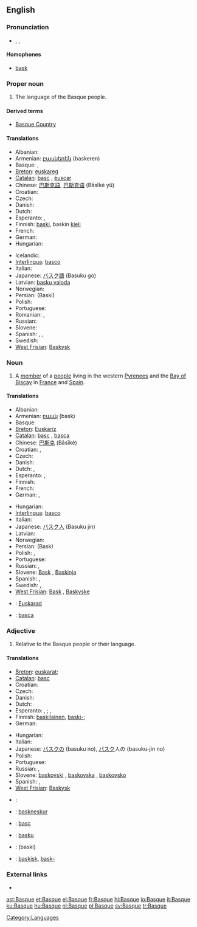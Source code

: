 {{wikipedia}}
{{interwiktionary|code=eu}}
{{also|basque}}
==English==

===Pronunciation===
* {{a|UK|US}} {{enPR|bask}}, {{IPA|/bæsk/}}, {{SAMPA|/b{sk/}}

====Homophones====
* [[bask]]

===Proper noun===
{{en-proper noun}}

# The language of the Basque people.

====Derived terms====
* [[Basque Country]]

====Translations====
{{trans-top|language}}
* Albanian: {{t-|sq|baske|xs=Albanian}}
* Armenian: [[բասկերեն]] (baskeren)
* Basque: {{t+|eu|euskara|xs=Basque}}, {{t-|eu|euskera|xs=Basque}}
* [[Breton]]: [[euskareg]] {{m}}
* [[Catalan]]: [[basc]] {{m}}, [[èuscar]] {{m}}
* Chinese: [[巴斯克語]], [[巴斯克语]] (Bāsīkè yǔ)
* Croatian: {{t|hr|baskijski jezik|m|alt=bȁskījskī jèzik}}
* Czech: {{t-|cs|baskičtina|f}}
* Danish: {{t-|da|baskisk}}
* Dutch: {{t+|nl|Baskisch|n}}
* Esperanto: {{t-|eo|eŭska lingvo|xs=Esperanto}} {{italbrac|preferred}}, {{t-|eo|vaska lingvo|xs=Esperanto}}
* Finnish: [[baski]], baskin [[kieli]]
* French: {{t+|fr|basque|m}}
* German: {{t+|de|Baskisch|n}}
* Hungarian: {{t+|hu|baszk}}
{{trans-mid}}
* Icelandic: {{t-|is|Baskneska}}
* [[Interlingua]]: [[basco]]
* Italian: {{t+|it|basco|m}}
* Japanese: [[バスク語]] (Basuku go)
* Latvian: [[basku valoda]] {{f}}
* Norwegian: {{t-|no|baskisk}}
* Persian: {{fa-Arab|[[باسکی]]}} (Baski)
* Polish: {{t+|pl|baskijski|m}}
* Portuguese: {{t+|pt|basco|m}}
* Romanian: {{t|ro|limba bască|f}}, {{t+|ro|bască|f}}
* Russian: {{t-|ru|баскский язык|m|tr=báskskij jazýk|sc=Cyrl}}
* Slovene: {{t+|sl|baskovščina|f}}
* Spanish: {{t+|es|vasco|m}}, <!-- Does the language name really also have a feminine form?! {{t-|es|vasca|f}},--> {{t+|es|vascuence|m}}, {{t+|es|euskera|m}}
* Swedish: {{t+|sv|baskiska|c}}
* [[West Frisian]]: [[Baskysk]]
{{trans-bottom}}

===Noun===
{{en-noun}}

# A [[member]] of a [[people]] living in the western [[Pyrenees]] and the [[Bay of Biscay]] in [[France]] and [[Spain]].

====Translations====
{{trans-top|member of a people}}
* Albanian: {{t+|sq|bask|xs=Albanian}}
* Armenian: [[բասկ]] (bask)
* Basque: {{t+|eu|euskaldun|xs=Basque}}
* [[Breton]]: [[Euskariz]] {{p}}
* [[Catalan]]: [[basc]] {{m}}, [[basca]] {{f}}
* Chinese: [[巴斯克]] (Bāsīkè)
* Croatian: {{t-|hr|Bask|m|alt=Bȁsk}}, {{t-|hr|Baskijka|f|alt=Bȁskījka}}
* Czech: {{t-|cs|Bask|m}}
* Danish: {{t-|da|basker|c}}
* Dutch: {{t+|nl|Bask|m}}, {{t-|nl|Baskische|f}}
* Esperanto: {{t-|eo|eŭsko|xs=Esperanto}} {{italbrac|preferred}}, {{t-|eo|vasko|xs=Esperanto}}
* Finnish: {{t+|fi|baski}}
* French: {{t+|fr|Basque|m|f}}
* German: {{t-|de|Baske|m}}, {{t-|de|Baskin|f}}
{{trans-mid}}
* Hungarian: {{t+|hu|baszk}}
* [[Interlingua]]: [[basco]]
* Italian: {{t+|it|basco|m}}
* Japanese: [[バスク人]] (Basuku jin)
* Latvian: {{t-|lv|basks|m|xs=Latvian}}
* Norwegian: {{t-|no|basker}}
* Persian: {{fa-Arab|[[باسک]]}} (Bask)
* Polish: {{t-|pl|Bask|m}}, {{t-|pl|Baskijka|f}}
* Portuguese: {{t+|pt|basco|m}}
* Russian: {{t+|ru|баск|m|tr=bask|sc=Cyrl}}, {{t-|ru|басконка|f|tr=baskónka|sc=Cyrl}}
* Slovene: [[Bask]] {{m}}, [[Baskinja]] {{f}}
* Spanish: {{t+|es|vasco|m}}, {{t-|es|vasca|f}}
* Swedish: {{t-|sv|bask|m}}, {{t+|sv|baskiska|f}}
* [[West Frisian]]: [[Bask]] {{m}}, [[Baskyske]] {{f}}
{{trans-bottom}}

{{checktrans-top}}
* {{ttbc|Breton}}: [[Euskarad]] {{m}}
* {{ttbc|Romanian}}: [[basca]]
{{trans-bottom}}

===Adjective===
{{en-adj|-}}

# Relative to the Basque people or their language.

====Translations====
{{trans-top|relative to the Basque people or their language}}
* [[Breton]]: {{sense|people}} [[euskarat]]; {{sense|language}} {{t|br|euskarek|xs=Breton}}
* [[Catalan]]: [[basc]]
* Croatian: {{t-|hr|baskijski|alt=bȁskījskī}}
* Czech: {{t+|cs|baskický}}
* Danish: {{t-|da|baskisk}}
* Dutch: {{t+|nl|Baskisch}}
* Esperanto: {{sense|people}} {{t-|eo|eŭska|xs=Esperanto}} {{italbrac|preferred}}, {{t-|eo|vaska|xs=Esperanto}}; {{sense|language}} {{t-|eo|eŭsklingva|xs=Esperanto}} {{italbrac|preferred}}, {{t-|eo|vasklingva|xs=Esperanto}}
* Finnish: {{sense|people}} [[baskilainen]], [[baski|baski-]]; {{sense|language}} {{t+|fi|baskinkielinen}}
* German: {{t+|de|baskisch}}
{{trans-mid}}
* Hungarian: {{t+|hu|baszk}}
* Italian: {{t+|it|basco|m}}
* Japanese: [[バスク]]の (basuku no), [[バスク]]人の (basuku-jin no)
* Polish: {{t+|pl|baskijski|m}}
* Portuguese: {{t+|pt|basco}}
* Russian: {{t+|ru|баскский|tr=báskskij|sc=Cyrl}}, {{t-|ru|басконский|tr=baskónskij|sc=Cyrl}}
* Slovene: [[baskovski]] {{m}}, [[baskovska]] {{f}}, [[baskovsko]] {{n}}
* Spanish: {{t+|es|vasco|m}}, {{t-|es|vasca|f}}
* [[West Frisian]]: [[Baskysk]]
{{trans-bottom}}

{{checktrans-top}}
* {{ttbc|French}}: {{t+|fr|basque}}
* {{ttbc|Icelandic}}: [[baskneskur]]
* {{ttbc|Interlingua}}: [[basc]]
{{trans-mid}}
* {{ttbc|Latvian}}: [[basku]]
* {{ttbc|Persian}}: {{fa-Arab|[[باسکی]]}} (baski)
* {{ttbc|Swedish}}: [[baskisk]], [[bask-]]
{{trans-bottom}}

===External links===
* {{ISO 639|link=Ethnologue|1code=eu|code=eus}}

[[Category:Languages]]

[[ast:Basque]]
[[et:Basque]]
[[el:Basque]]
[[fr:Basque]]
[[hi:Basque]]
[[io:Basque]]
[[it:Basque]]
[[ku:Basque]]
[[hu:Basque]]
[[nl:Basque]]
[[pl:Basque]]
[[sv:Basque]]
[[tr:Basque]]